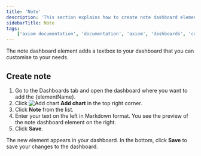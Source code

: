 ```yaml
---
title: 'Note'
description: 'This section explains how to create note dashboard elements and add them to your dashboard.'
sidebarTitle: Note
tags:
    ['axiom documentation', 'documentation', 'axiom', 'dashboards', 'collaboration', 'queries', 'visualizations', 'filters', 'charts', 'simple query builder', 'advanced query builder']
---
```



The note dashboard element adds a textbox to your dashboard that you can customise to your needs.

<Prerequisites />

## Create note

1. Go to the Dashboards tab and open the dashboard where you want to add the {elementName}.
1. Click <img src="/doc-assets/icons/plus.svg" className="inline-icon" alt="Add chart" /> **Add chart** in the top right corner.
1. Click **Note** from the list.
1. Enter your text on the left in Markdown format. You see the preview of the note dashboard element on the right.
1. Click **Save**.

The new element appears in your dashboard. In the bottom, click **Save** to save your changes to the dashboard.
